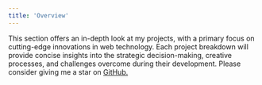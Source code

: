 ```yaml
---
title: 'Overview'
---
```


This section offers an in-depth look at my projects, with a primary focus on cutting-edge innovations in web technology. Each project breakdown will provide concise insights into the strategic decision-making, creative processes, and challenges overcome during their development. Please consider giving me a star on [GitHub.](https://github.com/johndeniel)
